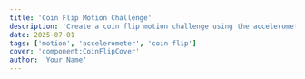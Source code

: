 ```yaml
---
title: 'Coin Flip Motion Challenge'
description: 'Create a coin flip motion challenge using the accelerometer.'
date: 2025-07-01
tags: ['motion', 'accelerometer', 'coin flip']
cover: 'component:CoinFlipCover'
author: 'Your Name'
---
```


<CoinPage
  title="Coin Flip Motion Challenge"
  description="Create a coin flip motion challenge using the accelerometer."
/>
